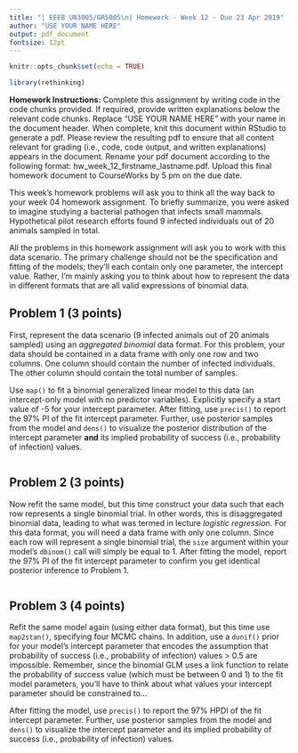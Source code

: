 ```yaml
---
title: "| EEEB UN3005/GR5005\n| Homework - Week 12 - Due 23 Apr 2019"
author: "USE YOUR NAME HERE"
output: pdf_document
fontsize: 12pt
---
```


```r

knitr::opts_chunk$set(echo = TRUE)

library(rethinking)
```


**Homework Instructions:** Complete this assignment by writing code in the code chunks provided. If required, provide written explanations below the relevant code chunks. Replace "USE YOUR NAME HERE" with your name in the document header. When complete, knit this document within RStudio to generate a pdf. Please review the resulting pdf to ensure that all content relevant for grading (i.e., code, code output, and written explanations) appears in the document. Rename your pdf document according to the following format: hw_week_12_firstname_lastname.pdf. Upload this final homework document to CourseWorks by 5 pm on the due date.  
  
  
This week's homework problems will ask you to think all the way back to your week 04 homework assignment. To briefly summarize, you were asked to imagine studying a bacterial pathogen that infects small mammals. Hypothetical pilot research efforts found 9 infected individuals out of 20 animals sampled in total.

All the problems in this homework assignment will ask you to work with this data scenario. The primary challenge should not be the specification and fitting of the models; they'll each contain only one parameter, the intercept value. Rather, I'm mainly asking you to think about how to represent the data in different formats that are all valid expressions of binomial data. 


## Problem 1 (3 points)

First, represent the data scenario (9 infected animals out of 20 animals sampled) using an *aggregated binomial* data format. For this problem, your data should be contained in a data frame with only one row and two columns. One column should contain the number of infected individuals. The other column should contain the total number of samples.

Use `map()` to fit a binomial generalized linear model to this data (an intercept-only model with no predictor variables). Explicitly specify a start value of -5 for your intercept parameter. After fitting, use `precis()` to report the 97% PI of the fit intercept parameter. Further, use posterior samples from the model and `dens()` to visualize the posterior distribution of the intercept parameter **and** its implied probability of success (i.e., probability of infection) values.

```r

```


## Problem 2 (3 points)

Now refit the same model, but this time construct your data such that each row represents a single binomial trial. In other words, this is disaggregated binomial data, leading to what was termed in lecture *logistic regression*. For this data format, you will need a data frame with only one column. Since each row will represent a single binomial trial, the `size` argument within your model's `dbinom()` call will simply be equal to 1. After fitting the model, report the 97% PI of the fit intercept parameter to confirm you get identical posterior inference to Problem 1.

```r

```


## Problem 3 (4 points)

Refit the same model again (using either data format), but this time use `map2stan()`, specifying four MCMC chains. In addition, use a `dunif()` prior for your model's intercept parameter that encodes the assumption that probability of success (i.e., probability of infection) values > 0.5 are impossible. Remember, since the binomial GLM uses a link function to relate the probability of success value (which must be between 0 and 1) to the fit model parameters, you'll have to think about what values your intercept parameter should be constrained to...

After fitting the model, use `precis()` to report the 97% HPDI of the fit intercept parameter. Further, use posterior samples from the model and `dens()` to visualize the intercept parameter and its implied probability of success (i.e., probability of infection) values.

```r

```
